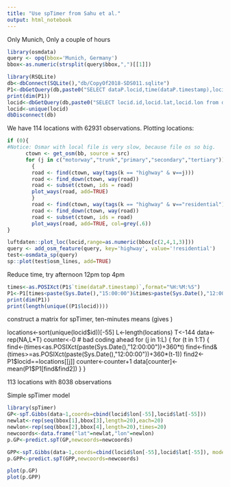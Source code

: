 ```yaml
---
title: "Use spTimer from Sahu et al."
output: html_notebook
---
```


Only Munich, Only a couple of hours

```r
library(osmdata)
query <- opq(bbox='Munich, Germany')
bbox<-as.numeric(strsplit(query$bbox,",")[[1]])
```

```r
library(RSQLite)
db<-dbConnect(SQLite(),"db/CopyOf2018-SDS011.sqlite")
P1<-dbGetQuery(db,paste0("SELECT dataP.locid,time(dataP.timestamp),locid.lat,locid.lon,dataP.P1 from dataP,locid where date(timestamp)='2018-02-28' and locid.id=dataP.locid and locid.lat<",bbox[3]," AND locid.lat>",bbox[1]," AND locid.lon>",bbox[2], " AND locid.lon<",bbox[4]))
print(dim(P1))
locid<-dbGetQuery(db,paste0("SELECT locid.id,locid.lat,locid.lon from dataP,locid where date(timestamp)='2018-02-28' and locid.id=dataP.locid and locid.lat<",bbox[3]," AND locid.lat>",bbox[1]," AND locid.lon>",bbox[2], " AND locid.lon<",bbox[4]))
locid<-unique(locid)
dbDisconnect(db)
```

We have 114 locations with 62931 observations. 
Plotting locations:

```r
if (0){
#Notice: Osmar with local file is very slow, because file os so big.
      ctown <- get_osm(bb, source = src)
      for (j in c("motorway","trunk","primary","secondary","tertiary"))
        {
        road <- find(ctown, way(tags(k == "highway" & v==j)))
        road <- find_down(ctown, way(road))
        road <- subset(ctown, ids = road)
        plot_ways(road, add=TRUE)
        }
        road <- find(ctown, way(tags(k == "highway" & v=="residential")))
        road <- find_down(ctown, way(road))
        road <- subset(ctown, ids = road)
        plot_ways(road, add=TRUE, col=grey(.6))
}
```


```r
luftdaten::plot_loc(locid,range=as.numeric(bbox[c(2,4,1,3)]))
query <- add_osm_feature(query, key='highway', value='!residential')
test<-osmdata_sp(query)
sp::plot(test$osm_lines, add=TRUE)
```


Reduce time, try afternoon 12pm top 4pm
```r
times<-as.POSIXct(P1$`time(dataP.timestamp)`,format="%H:%M:%S")
P1<-P1[times<paste(Sys.Date(),"15:00:00")&times>paste(Sys.Date(),"12:00:00"),]
print(dim(P1))
print(length(unique((P1$locid))))
```

construct a matrix for spTimer, ten-minutes means (gives )

locations<-sort(unique(locid$id))[-55]
L<-length(locations)
T<-144
data<-rep(NA,L*T)
counter<-0
# bad coding ahead
    for (j in 1:L)
    {
      for (t in 1:T)
      {
        find<-(times<as.POSIXct(paste(Sys.Date(),"12:00:00"))+360*t)
        find<-find&(times>=as.POSIXct(paste(Sys.Date(),"12:00:00"))+360*(t-1))
        find2<-P1$locid==locations[[j]]
      counter<-counter+1
      data[counter]<-mean(P1$P1[find&find2])
  }
}




113 locations with 8038 observations


Simple spTimer model
```r
library(spTimer)
GP<-spT.Gibbs(data~1,coords=cbind(locid$lon[-55],locid$lat[-55]))
newlat<-rep(seq(bbox[1],bbox[3],length=20),each=20)
newlon<-rep(seq(bbox[2],bbox[4],length=20),times=20)
newcoords<-data.frame("lat"=newlat,"lon"=newlon)
p.GP<-predict.spT(GP,newcoords=newcoords)

GPP<-spT.Gibbs(data~1,coords=cbind(locid$lon[-55],locid$lat[-55]), model="GPP", knot.coords=newcoords)
p.GPP<-predict.spT(GPP,newcoords=newcoords)

plot(p.GP)
plot(p.GPP)
```

